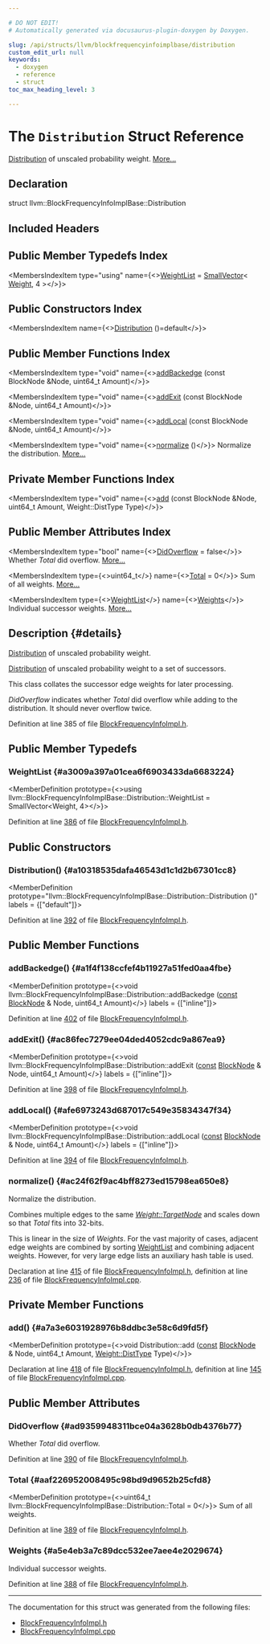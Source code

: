 ```yaml
---

# DO NOT EDIT!
# Automatically generated via docusaurus-plugin-doxygen by Doxygen.

slug: /api/structs/llvm/blockfrequencyinfoimplbase/distribution
custom_edit_url: null
keywords:
  - doxygen
  - reference
  - struct
toc_max_heading_level: 3

---
```





# The `Distribution` Struct Reference

<DoxygenPage pluginConfig={pluginConfig}>

<a href="/docs/api/structs/llvm/blockfrequencyinfoimplbase/distribution">Distribution</a> of unscaled probability weight. <a href="#details">More...</a>

## Declaration

<CodeBlock>struct llvm::BlockFrequencyInfoImplBase::Distribution</CodeBlock>

## Included Headers

<IncludesList>
<IncludesListItem
  filePath="llvm/Analysis/BlockFrequencyInfoImpl.h"
  permalink="/docs/api/files/include/include/llvm/include/llvm/analysis/blockfrequencyinfoimpl-h"
  isLocal="true" />
</IncludesList>

## Public Member Typedefs Index

<MembersIndex>

<MembersIndexItem
  type="using"
  name={<><a href="#a3009a397a01cea6f6903433da6683224">WeightList</a> = <a href="/docs/api/classes/llvm/smallvector">SmallVector</a>&lt; <a href="/docs/api/structs/llvm/blockfrequencyinfoimplbase/weight">Weight</a>, 4 &gt;</>}>
</MembersIndexItem>

</MembersIndex>

## Public Constructors Index

<MembersIndex>

<MembersIndexItem
  name={<><a href="#a10318535dafa46543d1c1d2b67301cc8">Distribution</a> ()=default</>}>
</MembersIndexItem>

</MembersIndex>

## Public Member Functions Index

<MembersIndex>

<MembersIndexItem
  type="void"
  name={<><a href="#a1f4f138ccfef4b11927a51fed0aa4fbe">addBackedge</a> (const BlockNode &amp;Node, uint64&#95;t Amount)</>}>
</MembersIndexItem>

<MembersIndexItem
  type="void"
  name={<><a href="#ac86fec7279ee04ded4052cdc9a867ea9">addExit</a> (const BlockNode &amp;Node, uint64&#95;t Amount)</>}>
</MembersIndexItem>

<MembersIndexItem
  type="void"
  name={<><a href="#afe6973243d687017c549e35834347f34">addLocal</a> (const BlockNode &amp;Node, uint64&#95;t Amount)</>}>
</MembersIndexItem>

<MembersIndexItem
  type="void"
  name={<><a href="#ac24f62f9ac4bff8273ed15798ea650e8">normalize</a> ()</>}>
Normalize the distribution. <a href="#ac24f62f9ac4bff8273ed15798ea650e8">More...</a>
</MembersIndexItem>

</MembersIndex>

## Private Member Functions Index

<MembersIndex>

<MembersIndexItem
  type="void"
  name={<><a href="#a7a3e6031928976b8ddbc3e58c6d9fd5f">add</a> (const BlockNode &amp;Node, uint64&#95;t Amount, Weight::DistType Type)</>}>
</MembersIndexItem>

</MembersIndex>

## Public Member Attributes Index

<MembersIndex>

<MembersIndexItem
  type="bool"
  name={<><a href="#ad9359948311bce04a3628b0db4376b77">DidOverflow</a> = false</>}>
Whether <em>Total</em> did overflow. <a href="#ad9359948311bce04a3628b0db4376b77">More...</a>
</MembersIndexItem>

<MembersIndexItem
  type={<>uint64&#95;t</>}
  name={<><a href="#aaf226952008495c98bd9d9652b25cfd8">Total</a> = 0</>}>
Sum of all weights. <a href="#aaf226952008495c98bd9d9652b25cfd8">More...</a>
</MembersIndexItem>

<MembersIndexItem
  type={<><a href="#a3009a397a01cea6f6903433da6683224">WeightList</a></>}
  name={<><a href="#a5e4eb3a7c89dcc532ee7aee4e2029674">Weights</a></>}>
Individual successor weights. <a href="#a5e4eb3a7c89dcc532ee7aee4e2029674">More...</a>
</MembersIndexItem>

</MembersIndex>

## Description {#details}

<a href="/docs/api/structs/llvm/blockfrequencyinfoimplbase/distribution">Distribution</a> of unscaled probability weight.

<a href="/docs/api/structs/llvm/blockfrequencyinfoimplbase/distribution">Distribution</a> of unscaled probability weight to a set of successors.

This class collates the successor edge weights for later processing.

<em>DidOverflow</em> indicates whether <em>Total</em> did overflow while adding to the distribution. It should never overflow twice.

Definition at line 385 of file <a href="/docs/api/files/include/include/llvm/include/llvm/analysis/blockfrequencyinfoimpl-h">BlockFrequencyInfoImpl.h</a>.

<SectionDefinition>

## Public Member Typedefs

### WeightList {#a3009a397a01cea6f6903433da6683224}

<MemberDefinition
  prototype={<>using llvm::BlockFrequencyInfoImplBase::Distribution::WeightList =  SmallVector&lt;Weight, 4&gt;</>}>

Definition at line <a href="/docs/api/files/include/include/llvm/include/llvm/analysis/blockfrequencyinfoimpl-h/#l00386">386</a> of file <a href="/docs/api/files/include/include/llvm/include/llvm/analysis/blockfrequencyinfoimpl-h">BlockFrequencyInfoImpl.h</a>.
</MemberDefinition>

</SectionDefinition>

<SectionDefinition>

## Public Constructors

### Distribution() {#a10318535dafa46543d1c1d2b67301cc8}

<MemberDefinition
  prototype="llvm::BlockFrequencyInfoImplBase::Distribution::Distribution ()"
  labels = {["default"]}>

Definition at line <a href="/docs/api/files/include/include/llvm/include/llvm/analysis/blockfrequencyinfoimpl-h/#l00392">392</a> of file <a href="/docs/api/files/include/include/llvm/include/llvm/analysis/blockfrequencyinfoimpl-h">BlockFrequencyInfoImpl.h</a>.
</MemberDefinition>

</SectionDefinition>

<SectionDefinition>

## Public Member Functions

### addBackedge() {#a1f4f138ccfef4b11927a51fed0aa4fbe}

<MemberDefinition
  prototype={<>void llvm::BlockFrequencyInfoImplBase::Distribution::addBackedge (<a href="/docs/api/files/lib/lib/target/lib/target/aarch64/aarch64promoteconstant-cpp/#a90f8350fecae261c25be85d38b451bff">const</a> <a href="/docs/api/structs/llvm/blockfrequencyinfoimplbase/blocknode">BlockNode</a> &amp; Node, uint64&#95;t Amount)</>}
  labels = {["inline"]}>

Definition at line <a href="/docs/api/files/include/include/llvm/include/llvm/analysis/blockfrequencyinfoimpl-h/#l00402">402</a> of file <a href="/docs/api/files/include/include/llvm/include/llvm/analysis/blockfrequencyinfoimpl-h">BlockFrequencyInfoImpl.h</a>.
</MemberDefinition>

### addExit() {#ac86fec7279ee04ded4052cdc9a867ea9}

<MemberDefinition
  prototype={<>void llvm::BlockFrequencyInfoImplBase::Distribution::addExit (<a href="/docs/api/files/lib/lib/target/lib/target/aarch64/aarch64promoteconstant-cpp/#a90f8350fecae261c25be85d38b451bff">const</a> <a href="/docs/api/structs/llvm/blockfrequencyinfoimplbase/blocknode">BlockNode</a> &amp; Node, uint64&#95;t Amount)</>}
  labels = {["inline"]}>

Definition at line <a href="/docs/api/files/include/include/llvm/include/llvm/analysis/blockfrequencyinfoimpl-h/#l00398">398</a> of file <a href="/docs/api/files/include/include/llvm/include/llvm/analysis/blockfrequencyinfoimpl-h">BlockFrequencyInfoImpl.h</a>.
</MemberDefinition>

### addLocal() {#afe6973243d687017c549e35834347f34}

<MemberDefinition
  prototype={<>void llvm::BlockFrequencyInfoImplBase::Distribution::addLocal (<a href="/docs/api/files/lib/lib/target/lib/target/aarch64/aarch64promoteconstant-cpp/#a90f8350fecae261c25be85d38b451bff">const</a> <a href="/docs/api/structs/llvm/blockfrequencyinfoimplbase/blocknode">BlockNode</a> &amp; Node, uint64&#95;t Amount)</>}
  labels = {["inline"]}>

Definition at line <a href="/docs/api/files/include/include/llvm/include/llvm/analysis/blockfrequencyinfoimpl-h/#l00394">394</a> of file <a href="/docs/api/files/include/include/llvm/include/llvm/analysis/blockfrequencyinfoimpl-h">BlockFrequencyInfoImpl.h</a>.
</MemberDefinition>

### normalize() {#ac24f62f9ac4bff8273ed15798ea650e8}

<MemberDefinition
  prototype="void Distribution::normalize ()">
Normalize the distribution.

Combines multiple edges to the same <em><a href="/docs/api/structs/llvm/blockfrequencyinfoimplbase/weight/#a7d49b2704586051c51172cc77d4104b3">Weight::TargetNode</a></em> and scales down so that <em>Total</em> fits into 32-bits.

This is linear in the size of <em>Weights</em>. For the vast majority of cases, adjacent edge weights are combined by sorting <a href="#a3009a397a01cea6f6903433da6683224">WeightList</a> and combining adjacent weights. However, for very large edge lists an auxiliary hash table is used.

Declaration at line <a href="/docs/api/files/include/include/llvm/include/llvm/analysis/blockfrequencyinfoimpl-h/#l00415">415</a> of file <a href="/docs/api/files/include/include/llvm/include/llvm/analysis/blockfrequencyinfoimpl-h">BlockFrequencyInfoImpl.h</a>, definition at line <a href="/docs/api/files/lib/lib/analysis/blockfrequencyinfoimpl-cpp/#l00236">236</a> of file <a href="/docs/api/files/lib/lib/analysis/blockfrequencyinfoimpl-cpp">BlockFrequencyInfoImpl.cpp</a>.
</MemberDefinition>

</SectionDefinition>

<SectionDefinition>

## Private Member Functions

### add() {#a7a3e6031928976b8ddbc3e58c6d9fd5f}

<MemberDefinition
  prototype={<>void Distribution::add (<a href="/docs/api/files/lib/lib/target/lib/target/aarch64/aarch64promoteconstant-cpp/#a90f8350fecae261c25be85d38b451bff">const</a> <a href="/docs/api/structs/llvm/blockfrequencyinfoimplbase/blocknode">BlockNode</a> &amp; Node, uint64&#95;t Amount, <a href="/docs/api/structs/llvm/blockfrequencyinfoimplbase/weight/#a929fa9e894467d1c9c49957ffcbb0a67">Weight::DistType</a> Type)</>}>

Declaration at line <a href="/docs/api/files/include/include/llvm/include/llvm/analysis/blockfrequencyinfoimpl-h/#l00418">418</a> of file <a href="/docs/api/files/include/include/llvm/include/llvm/analysis/blockfrequencyinfoimpl-h">BlockFrequencyInfoImpl.h</a>, definition at line <a href="/docs/api/files/lib/lib/analysis/blockfrequencyinfoimpl-cpp/#l00145">145</a> of file <a href="/docs/api/files/lib/lib/analysis/blockfrequencyinfoimpl-cpp">BlockFrequencyInfoImpl.cpp</a>.
</MemberDefinition>

</SectionDefinition>

<SectionDefinition>

## Public Member Attributes

### DidOverflow {#ad9359948311bce04a3628b0db4376b77}

<MemberDefinition
  prototype="bool llvm::BlockFrequencyInfoImplBase::Distribution::DidOverflow = false">
Whether <em>Total</em> did overflow.

Definition at line <a href="/docs/api/files/include/include/llvm/include/llvm/analysis/blockfrequencyinfoimpl-h/#l00390">390</a> of file <a href="/docs/api/files/include/include/llvm/include/llvm/analysis/blockfrequencyinfoimpl-h">BlockFrequencyInfoImpl.h</a>.
</MemberDefinition>

### Total {#aaf226952008495c98bd9d9652b25cfd8}

<MemberDefinition
  prototype={<>uint64&#95;t llvm::BlockFrequencyInfoImplBase::Distribution::Total = 0</>}>
Sum of all weights.

Definition at line <a href="/docs/api/files/include/include/llvm/include/llvm/analysis/blockfrequencyinfoimpl-h/#l00389">389</a> of file <a href="/docs/api/files/include/include/llvm/include/llvm/analysis/blockfrequencyinfoimpl-h">BlockFrequencyInfoImpl.h</a>.
</MemberDefinition>

### Weights {#a5e4eb3a7c89dcc532ee7aee4e2029674}

<MemberDefinition
  prototype="WeightList llvm::BlockFrequencyInfoImplBase::Distribution::Weights">
Individual successor weights.

Definition at line <a href="/docs/api/files/include/include/llvm/include/llvm/analysis/blockfrequencyinfoimpl-h/#l00388">388</a> of file <a href="/docs/api/files/include/include/llvm/include/llvm/analysis/blockfrequencyinfoimpl-h">BlockFrequencyInfoImpl.h</a>.
</MemberDefinition>

</SectionDefinition>

<hr/>

The documentation for this struct was generated from the following files:

<ul>
<li><a href="/docs/api/files/include/include/llvm/include/llvm/analysis/blockfrequencyinfoimpl-h">BlockFrequencyInfoImpl.h</a></li>
<li><a href="/docs/api/files/lib/lib/analysis/blockfrequencyinfoimpl-cpp">BlockFrequencyInfoImpl.cpp</a></li>
</ul>

</DoxygenPage>
